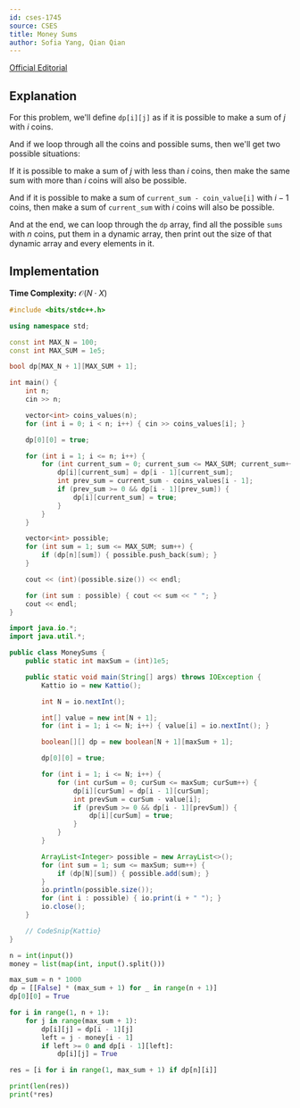 ```yaml
---
id: cses-1745
source: CSES
title: Money Sums
author: Sofia Yang, Qian Qian
---
```


[Official Editorial](https://codeforces.com/blog/entry/70018)

## Explanation

For this problem, we'll define $\texttt{dp[i][j]}$ as if it is possible to make
a sum of $j$ with $i$ coins.

And if we loop through all the coins and possible sums, then we'll get two
possible situations:

If it is possible to make a sum of $j$ with less than $i$
coins, then make the same sum with more than $i$ coins will also be possible.

And if it is possible to make a sum of $\texttt{current\_sum - coin\_value[i]}$
with $i - 1$ coins, then make a sum of $\texttt{current\_sum}$ with
$i$ coins will also be possible.

And at the end, we can loop through the $\texttt{dp}$ array, find all the
possible $\texttt{sums}$ with $n$ coins, put them in a dynamic
array, then print out the size of that dynamic array and every elements in it.

## Implementation

**Time Complexity:** $\mathcal{O}(N\cdot X)$

<LanguageSection>
<CPPSection>

```cpp
#include <bits/stdc++.h>

using namespace std;

const int MAX_N = 100;
const int MAX_SUM = 1e5;

bool dp[MAX_N + 1][MAX_SUM + 1];

int main() {
	int n;
	cin >> n;

	vector<int> coins_values(n);
	for (int i = 0; i < n; i++) { cin >> coins_values[i]; }

	dp[0][0] = true;

	for (int i = 1; i <= n; i++) {
		for (int current_sum = 0; current_sum <= MAX_SUM; current_sum++) {
			dp[i][current_sum] = dp[i - 1][current_sum];
			int prev_sum = current_sum - coins_values[i - 1];
			if (prev_sum >= 0 && dp[i - 1][prev_sum]) {
				dp[i][current_sum] = true;
			}
		}
	}

	vector<int> possible;
	for (int sum = 1; sum <= MAX_SUM; sum++) {
		if (dp[n][sum]) { possible.push_back(sum); }
	}

	cout << (int)(possible.size()) << endl;

	for (int sum : possible) { cout << sum << " "; }
	cout << endl;
}
```

</CPPSection>
<JavaSection>

```java
import java.io.*;
import java.util.*;

public class MoneySums {
	public static int maxSum = (int)1e5;

	public static void main(String[] args) throws IOException {
		Kattio io = new Kattio();

		int N = io.nextInt();

		int[] value = new int[N + 1];
		for (int i = 1; i <= N; i++) { value[i] = io.nextInt(); }

		boolean[][] dp = new boolean[N + 1][maxSum + 1];

		dp[0][0] = true;

		for (int i = 1; i <= N; i++) {
			for (int curSum = 0; curSum <= maxSum; curSum++) {
				dp[i][curSum] = dp[i - 1][curSum];
				int prevSum = curSum - value[i];
				if (prevSum >= 0 && dp[i - 1][prevSum]) {
					dp[i][curSum] = true;
				}
			}
		}

		ArrayList<Integer> possible = new ArrayList<>();
		for (int sum = 1; sum <= maxSum; sum++) {
			if (dp[N][sum]) { possible.add(sum); }
		}
		io.println(possible.size());
		for (int i : possible) { io.print(i + " "); }
		io.close();
	}

	// CodeSnip{Kattio}
}
```

</JavaSection>
<PySection>

```py
n = int(input())
money = list(map(int, input().split()))

max_sum = n * 1000
dp = [[False] * (max_sum + 1) for _ in range(n + 1)]
dp[0][0] = True

for i in range(1, n + 1):
	for j in range(max_sum + 1):
		dp[i][j] = dp[i - 1][j]
		left = j - money[i - 1]
		if left >= 0 and dp[i - 1][left]:
			dp[i][j] = True

res = [i for i in range(1, max_sum + 1) if dp[n][i]]

print(len(res))
print(*res)
```

</PySection>
</LanguageSection>
